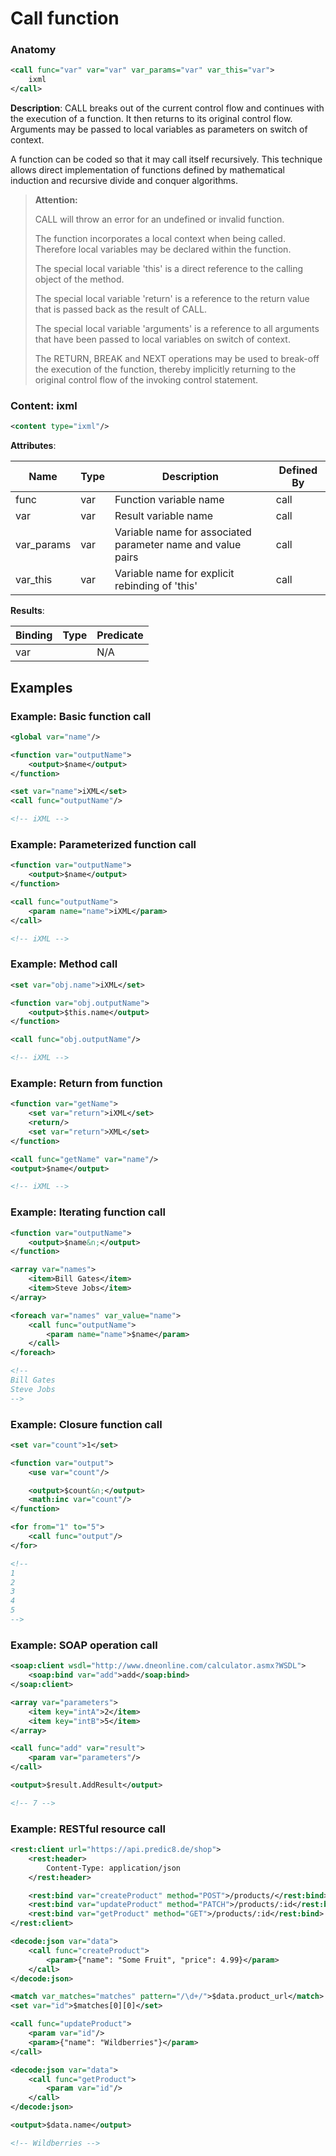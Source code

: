 # Call function

### Anatomy

```xml
<call func="var" var="var" var_params="var" var_this="var">
    ixml
</call>
```

 **Description**:
 CALL breaks out of the current control flow and continues with the execution of a function. It then returns to its original control flow. Arguments may be passed to local variables as parameters on switch of context.

A function can be coded so that it may call itself recursively. This technique allows direct implementation of functions defined by mathematical induction and recursive divide and conquer algorithms.


> **Attention:**
>
> CALL will throw an error for an undefined or invalid function.
> 
> The function incorporates a local context when being called. Therefore local variables may be declared within the function.
> 
> The special local variable 'this' is a direct reference to the calling object of the method.
> 
> The special local variable 'return' is a reference to the return value that is passed back as the result of CALL.
> 
> The special local variable 'arguments' is a reference to all arguments that have been passed to local variables on switch of context.
> 
> The RETURN, BREAK and NEXT operations may be used to break-off the execution of the function, thereby implicitly returning to the original control flow of the invoking control statement.

### Content: ixml

```xml
<content type="ixml"/>
```

**Attributes**:

| Name | Type | Description | Defined By |
| ---- | ---- | ----------- | ---------- |
| func | var | Function variable name | call |
| var | var | Result variable name | call |
| var_params | var | Variable name for associated parameter name and value pairs | call |
| var_this | var | Variable name for explicit rebinding of 'this' | call |


**Results**:

| Binding | Type | Predicate |
| ------- | ---- | --------- |
| var |  | N/A |


## Examples

### Example: Basic function call

```xml
<global var="name"/>

<function var="outputName">
	<output>$name</output>
</function>

<set var="name">iXML</set>
<call func="outputName"/>

<!-- iXML -->
```

### Example: Parameterized function call

```xml
<function var="outputName">
	<output>$name</output>
</function>

<call func="outputName">
	<param name="name">iXML</param>
</call>

<!-- iXML -->
```

### Example: Method call

```xml
<set var="obj.name">iXML</set>

<function var="obj.outputName">
	<output>$this.name</output>
</function>

<call func="obj.outputName"/>

<!-- iXML -->
```

### Example: Return from function

```xml
<function var="getName">
	<set var="return">iXML</set>
	<return/>
	<set var="return">XML</set>
</function>

<call func="getName" var="name"/>
<output>$name</output>

<!-- iXML -->
```

### Example: Iterating function call

```xml
<function var="outputName">
	<output>$name&n;</output>
</function>

<array var="names">
	<item>Bill Gates</item>
	<item>Steve Jobs</item>
</array>

<foreach var="names" var_value="name">
	<call func="outputName">
		<param name="name">$name</param>
	</call>
</foreach>

<!--
Bill Gates
Steve Jobs
-->
```

### Example: Closure function call

```xml
<set var="count">1</set>

<function var="output">
	<use var="count"/>

	<output>$count&n;</output>
	<math:inc var="count"/>
</function>

<for from="1" to="5">
	<call func="output"/>
</for>

<!--
1
2
3
4
5
-->
```

### Example: SOAP operation call

```xml
<soap:client wsdl="http://www.dneonline.com/calculator.asmx?WSDL">
	<soap:bind var="add">add</soap:bind>
</soap:client>

<array var="parameters">
	<item key="intA">2</item>
	<item key="intB">5</item>
</array>

<call func="add" var="result">
	<param var="parameters"/>
</call>

<output>$result.AddResult</output>

<!-- 7 -->
```

### Example: RESTful resource call

```xml
<rest:client url="https://api.predic8.de/shop">
	<rest:header>
		Content-Type: application/json
	</rest:header>

	<rest:bind var="createProduct" method="POST">/products/</rest:bind>
	<rest:bind var="updateProduct" method="PATCH">/products/:id</rest:bind>
	<rest:bind var="getProduct" method="GET">/products/:id</rest:bind>
</rest:client>

<decode:json var="data">
	<call func="createProduct">
		<param>{"name": "Some Fruit", "price": 4.99}</param>
	</call>
</decode:json>

<match var_matches="matches" pattern="/\d+/">$data.product_url</match>
<set var="id">$matches[0][0]</set>

<call func="updateProduct">
	<param var="id"/>
	<param>{"name": "Wildberries"}</param>
</call>

<decode:json var="data">
	<call func="getProduct">
		<param var="id"/>
	</call>
</decode:json>

<output>$data.name</output>

<!-- Wildberries -->
```

